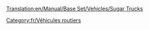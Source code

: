[[Translation:en/Manual/Base Set/Vehicles/Sugar Trucks]]

{{fr/Vehicule routier|nom=Camion de sucre MightyMover
|img=MightyMover_Sugar.gif
|prix=4 844£ (9 658$)
|vitesse=48 km/h (30 mph)
|annualite=421£ (848$)
|design=1935
|vie=15
|capacite=17 tonnes de sucre
}}
{{fr/Vehicule routier|nom=Camion de sucre Powernaught
|img=Powernaught_Sugar.gif
|prix=6 086£ (12 136$)
|vitesse=88 km/h (55 mph)
|annualite=794£ (1 584$)
|design=1974
|vie=15
|capacite=19 tonnes de sucre
}}
{{fr/Vehicule routier|nom=Camion de sucre Wizzowow
|img=Wizzowow_Sugar.gif
|prix=6 490£ (12 980$)
|vitesse=112 km/h (70 mph)
|annualite=1 135£ (2 266$)
|design=2011
|vie=15
|capacite=22 tonnes de sucre
}}

[[Category:fr/Véhicules routiers]]